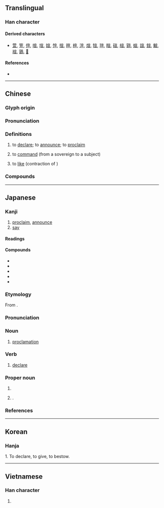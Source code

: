 {{also|宜|冝}}
{{character info}}
==Translingual==

===Han character===
{{stroke order|strokes=9}}
{{Han char|rn=40|rad=宀|as=06|sn=9|four=30106|canj=JMAM|ids=⿱宀亘}}

====Derived characters====
* [[萱]], [[箮]], [[𠊿]], [[喧]], [[塇]], [[媗]], [[愃]], [[揎]], [[暄]], [[楦]], [[渲]], [[煊]], [[𤚗]], [[瑄]], [[睻]], [[碹]], [[縇]], [[翧]], [[蝖]], [[諠]], [[鍹]], [[鰚]], [[䙋]], [[䳦]], [[𤸧]]

====References====
* {{Han ref|kx=0284.160|dkj=07132|dj=0562.040|hdz=20923.100|uh=5BA3|ud=23459|bh=ABC5|bd=43973}}

----

==Chinese==
{{zh-forms|ss=㝉|alt=𠖚-historical,𡨈-historical,𡩦-historical,𡪏-historical,亘}}

===Glyph origin===
{{Han etym}}

===Pronunciation===
{{zh-pron
|m=xuān
|m-s=xuan1
|c=syun1
|g=xyon1
|h=pfs=siên
|j=xye1
|md=sŏng
|mn=soan
|mn-t=suang1/suêng1
|mn-t_note=suang1 - Shantou; suêng1 - Chaozhou
|w=1xi
|mc=y
|oc=y
|ma=
|cat=v
}}

===Definitions===
{{zh-hanzi}}

# {{lb|zh|literary}} to [[declare]]; to [[announce]]; to [[proclaim]]
# {{lb|zh|archaic}} to [[command]] (from a sovereign to a subject)
# {{lb|zh|Internet slang}} to [[like]] (contraction of {{zh-l|喜歡}})

===Compounds===
{{zh-der|宣筆|宣佈|宣稱|宣傳|宣傳畫|宣傳品|宣讀|宣告|宣講|宣教|宣判|宣示|宣誓|宣洩|宣言|宣揚|宣戰|宣紙|宣導|宣勞|宣傳彈|不可言宣|共產宣言|宣騰|宣告死亡|傳宣|宣議郎|北上宣言|周宣王|宣諭|宣牌|倫敦宣言|人權宣言|心照不宣|宣泄|宣明|宣化|宣麻|宣和畫譜|宣淫|宣說|宣傳週|宣慰|宣旨|宣和|宣詔|宣威|仿宣紙|宣戰書|宣腿|宣統|宣窯|宣科|宣父|宣流|宣敕|宣撫|宣德|宣布|宣室志|宣和書譜|宣取|宣卷|宣劑|宣傳車|宣傳單|宣德鑪|宣吐|宣尼|宣召|反宣傳|宣室|宣力|口宣|宣贊|不宣|承宣|破產宣告|祕而不宣|漢宣帝|死亡宣告|獨立宣言|照本宣科|文宣王|文宣|節宣|開羅宣言|齊宣王|道宣|許宣|宣恩}}

----

==Japanese==

===Kanji===
{{ja-kanji|grade=6|rs=宀06}}

# [[proclaim]], [[announce]]
# [[say]]

====Readings====
{{ja-readings
|goon=せん
|kanon=せん
|kun=のたま-う<のたま-ふ, のたま-わく<のたま-はく, の-べる, の-る
|nanori=のぶ
}}

====Compounds====
{{der-top|Compounds}}
* {{ja-r|宣%言|せん%げん|[[declaration]]}}
* {{ja-r|宣%告|せん%こく|[[verdict]]}}
* {{ja-r|宣%誓|せん%せい|[[pledge]], [[oath]]}}
* {{ja-r|宣%託|せん%たく}}
* {{ja-r|宣%伝|せん%でん|[[advertisement]]}}
{{der-bottom}}

===Etymology===
{{ja-kanjitab|せん|yomi=o}}
From {{der|ja|ltc|sort=せん|-}} {{ltc-l|宣}}.

===Pronunciation===
{{ja-pron|y=o|せん|acc=1|acc_ref=DJR}}

===Noun===
{{ja-noun|せん}}

# [[proclamation]] {{rfv-sense|ja}}
#: {{synonyms|ja|宣旨|tr=senji}}

===Verb===
{{ja-verb-suru|せん}}

# [[declare]] {{rfv-sense|ja}}
#: {{synonyms|ja|[[宣言]]する|tr=sengen suru}}

===Proper noun===
{{ja-pos|proper|せん}}

# {{given name|ja|female|A=a|sort=せん}}
# {{surname|ja|A=a|sort=せん}}.

===References===
<references/>

----

==Korean==

===Hanja===
{{ko-hanja|hangeul=선|rv=seon|mr=sŏn}}

1. To declare, to give, to bestow.

----

==Vietnamese==

===Han character===
{{vi-readings|reading=tuyên|rs=宀06}}

# {{rfdef|vi|sort=宀06}}